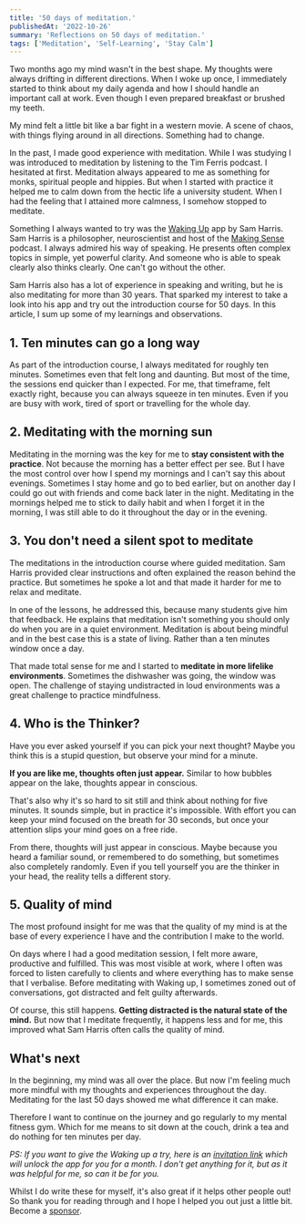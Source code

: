 ```yaml
---
title: '50 days of meditation.'
publishedAt: '2022-10-26'
summary: 'Reflections on 50 days of meditation.'
tags: ['Meditation', 'Self-Learning', 'Stay Calm']
---
```



Two months ago my mind wasn't in the best shape. My thoughts were always drifting in different directions. When I woke up once, I immediately started to think about my daily agenda and how I should handle an important call at work. Even though I even prepared breakfast or brushed my teeth.

My mind felt a little bit like a bar fight in a western movie. A scene of chaos, with things flying around in all directions. Something had to change.

In the past, I made good experience with meditation. While I was studying I was introduced to meditation by listening to the Tim Ferris podcast. I hesitated at first. Meditation always appeared to me as something for monks, spiritual people and hippies. But when I started with practice it helped me to calm down from the hectic life a university student. When I had the feeling that I attained more calmness, I somehow stopped to meditate.

Something I always wanted to try was the [Waking Up](https://www.wakingup.com) app by Sam Harris. Sam Harris is a philosopher, neuroscientist and host of the [Making Sense](https://samharris.org/podcast/) podcast. I always admired his way of speaking. He presents often complex topics in simple, yet powerful clarity. And someone who is able to speak clearly also thinks clearly. One can't go without the other.

Sam Harris also has a lot of experience in speaking and writing, but he is also meditating for more than 30 years. That sparked my interest to take a look into his app and try out the introduction course for 50 days. In this article, I sum up some of my learnings and observations.

## 1. Ten minutes can go a long way

As part of the introduction course, I always meditated for roughly ten minutes. Sometimes even that felt long and daunting. But most of the time, the sessions end quicker than I expected.
For me, that timeframe, felt exactly right, because you can always squeeze in ten minutes. Even if you are busy with work, tired of sport or travelling for the whole day.

## 2. Meditating with the morning sun

Meditating in the morning was the key for me to **stay consistent with the practice**. Not because the morning has a better effect per see. But I have the most control over how I spend my mornings and I can't say this about evenings. Sometimes I stay home and go to bed earlier, but on another day I could go out with friends and come back later in the night. Meditating in the mornings helped me to stick to daily habit and when I forget it in the morning, I was still able to do it throughout the day or in the evening.

## 3. You don't need a silent spot to meditate

The meditations in the introduction course where guided meditation. Sam Harris provided clear instructions and often explained the reason behind the practice. But sometimes he spoke a lot and that made it harder for me to relax and meditate.

In one of the lessons, he addressed this, because many students give him that feedback. He explains that meditation isn't something you should only do when you are in a quiet environment. Meditation is about being mindful and in the best case this is a state of living. Rather than a ten minutes window once a day.

That made total sense for me and I started to **meditate in more lifelike environments**. Sometimes the dishwasher was going, the window was open. The challenge of staying undistracted in loud environments was a great challenge to practice mindfulness.

## 4. Who is the Thinker?

Have you ever asked yourself if you can pick your next thought? Maybe you think this is a stupid question, but observe your mind for a minute.

**If you are like me, thoughts often just appear.** Similar to how bubbles appear on the lake, thoughts appear in conscious.

That's also why it's so hard to sit still and think about nothing for five minutes. It sounds simple, but in practice it's impossible. With effort you can keep your mind focused on the breath for 30 seconds, but once your attention slips your mind goes on a free ride.

From there, thoughts will just appear in conscious. Maybe because you heard a familiar sound, or remembered to do something, but sometimes also completely randomly. Even if you tell yourself you are the thinker in your head, the reality tells a different story.

## 5. Quality of mind

The most profound insight for me was that the quality of my mind is at the base of every experience I have and the contribution I make to the world.

On days where I had a good meditation session, I felt more aware, productive and fulfilled. This was most visible at work, where I often was forced to listen carefully to clients and where everything has to make sense that I verbalise. Before meditating with Waking up, I sometimes zoned out of conversations, got distracted and felt guilty afterwards.

Of course, this still happens. **Getting distracted is the natural state of the mind.** But now that I meditate frequently, it happens less and for me, this improved what Sam Harris often calls the quality of mind.

## What's next

In the beginning, my mind was all over the place. But now I'm feeling much more mindful with my thoughts and experiences throughout the day. Meditating for the last 50 days showed me what difference it can make.

Therefore I want to continue on the journey and go regularly to my mental fitness gym. Which for me means to sit down at the couch, drink a tea and do nothing for ten minutes per day.

_PS: If you want to give the Waking up a try, here is an [invitation link](https://share.wakingup.com/327932) which will unlock the app for you for a month. I don't get anything for it, but as it was helpful for me, so can it be for you._

<Aside type={'positive'} title={'Thank you very much for reading!'}>
  Whilst I do write these for myself, it's also great if it helps other people
  out! So thank you for reading through and I hope I helped you out just a
  little bit. Become a
  <a href="https://github.com/sponsors/isyuricunha"> sponsor</a>.
</Aside>
